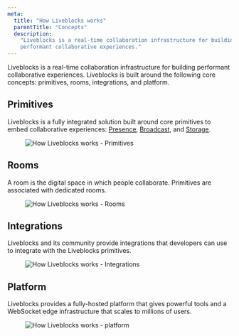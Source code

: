 ```yaml
---
meta:
  title: "How Liveblocks works"
  parentTitle: "Concepts"
  description:
    "Liveblocks is a real-time collaboration infrastructure for building
    performant collaborative experiences."
---
```


Liveblocks is a real-time collaboration infrastructure for building performant
collaborative experiences. Liveblocks is built around the following core
concepts: primitives, rooms, integrations, and platform.

## Primitives

Liveblocks is a fully integrated solution built around core primitives to embed
collaborative experiences: [Presence](/docs/primitives/presence),
[Broadcast](/docs/primitives/broadcast), and
[Storage](/docs/primitives/storage).

<Figure highlight={false}>
  <Image
    src="/images/docs/concepts/primitives.png"
    alt="How Liveblocks works - Primitives"
    layout="responsive"
    width={768}
    height={440}
    quality={90}
  />
</Figure>

## Rooms

A room is the digital space in which people collaborate. Primitives are
associated with dedicated rooms.

<Figure highlight={false}>
  <Image
    src="/images/docs/concepts/rooms.png"
    alt="How Liveblocks works - Rooms"
    layout="responsive"
    width={768}
    height={440}
    quality={90}
  />
</Figure>

## Integrations

Liveblocks and its community provide integrations that developers can use to
integrate with the Liveblocks primitives.

<Figure highlight={false}>
  <Image
    src="/images/docs/concepts/integrations.png"
    alt="How Liveblocks works - Integrations"
    layout="responsive"
    width={768}
    height={440}
    quality={90}
  />
</Figure>

## Platform

Liveblocks provides a fully-hosted platform that gives powerful tools and a
WebSocket edge infrastructure that scales to millions of users.

<Figure highlight={false}>
  <Image
    src="/images/docs/concepts/platform.png"
    alt="How Liveblocks works - platform"
    layout="responsive"
    width={768}
    height={440}
    quality={90}
  />
</Figure>
